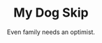 ---
title: "My Dog Skip"
subtitle: "Even family needs an optimist."
creator: ""
categories: ["vhs-left"]
featuredImage: "../src/assets/images/item/vhs-left/DSC02852-2.png"
views: ["../src/assets/images/item/vhs-left/DSC02852-2.png"]
nextItem: []
---